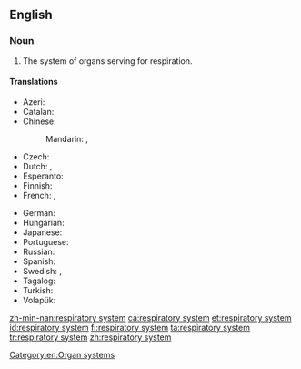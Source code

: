==English==
{{wikipedia}}

===Noun===
{{en-noun}}

# {{label|en|anatomy}} The system of organs serving for respiration.

====Translations====
{{trans-top|system of organs}}
* Azeri: {{t|az|tənəffüs sistemi}}
* Catalan: {{t+|ca|aparell respiratori|m}}
* Chinese:
*: Mandarin: {{t+|cmn|呼吸系統|sc=Hani}}, {{t|cmn|呼吸系统|tr=hūxī xìtǒng|sc=Hani}}
* Czech: {{t|cs|dýchací soustava|f}}
* Dutch: {{t+|nl|ademhalingssysteem|n}}, {{t|nl|luchtwegstelsel|n}}
* Esperanto: {{t|eo|spira sistemo}}
* Finnish: {{t+|fi|hengityselimistö}}
* French: {{t+|fr|système respiratoire|m}}, {{t+|fr|appareil respiratoire|m}}
{{trans-mid}}
* German: {{t|de|Atmungssystem|n}}
* Hungarian: {{t+|hu|légzőrendszer}}
* Japanese: {{t|ja|呼吸器系|tr=こきゅうきけい, kokyū kikei|sc=Jpan}}
* Portuguese: {{t|pt|sistema respiratório|m}}
* Russian: {{t|ru|дыха́тельная систе́ма|f}}
* Spanish: {{t|es|sistema respiratorio|m}}
* Swedish: {{t|sv|respirationssystem|n}}, {{t|sv|andningssystem|n}}
* Tagalog: {{t|tl|palahingahing kaayusan}}
* Turkish: {{t+|tr|solunum sistemi}}
* Volapük: {{t|vo|natemasitot}}
{{trans-bottom}}

[[Category:en:Organ systems]]

[[zh-min-nan:respiratory system]]
[[ca:respiratory system]]
[[et:respiratory system]]
[[id:respiratory system]]
[[fi:respiratory system]]
[[ta:respiratory system]]
[[tr:respiratory system]]
[[zh:respiratory system]]